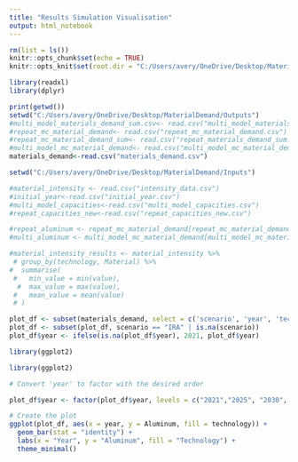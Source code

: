 ```yaml
---
title: "Results Simulation Visualisation"
output: html_notebook
---
```



```r
rm(list = ls())
knitr::opts_chunk$set(echo = TRUE)
knitr::opts_knit$set(root.dir = "C:/Users/avery/OneDrive/Desktop/MaterialDemand/Outputs")

library(readxl)
library(dplyr)

```

```r
print(getwd())
setwd("C:/Users/avery/OneDrive/Desktop/MaterialDemand/Outputs")
#multi_model_materials_demand_sum.csv<- read.csv("multi_model_materials_demand_sum.csv")
#repeat_mc_material_demand<- read.csv("repeat_mc_material_demand.csv")
#repeat_mc_material_demand_sum<- read.csv("repeat_materials_demand_sum.csv")
#multi_model_mc_material_demand<- read.csv("multi_model_mc_material_demand.csv")
materials_demand<-read.csv("materials_demand.csv")

setwd("C:/Users/avery/OneDrive/Desktop/MaterialDemand/Inputs")

#material_intensity <- read.csv("intensity_data.csv")
#initial_year<-read.csv("initial_year.csv")
#multi_model_capacities<-read.csv("multi_model_capacities.csv")
#repeat_capacities_new<-read.csv("repeat_capacities_new.csv")


```

```r
#repeat_aluminum <- repeat_mc_material_demand[repeat_mc_material_demand$Material == "Aluminum", ]
#multi_aluminum <- multi_model_mc_material_demand[multi_model_mc_material_demand$Material == "Aluminum", ]


```

```r
#material_intensity_results <- material_intensity %>%
 # group_by(technology, Material) %>%
#  summarise(
 #   min_value = min(value),
  #  max_value = max(value),
 #   mean_value = mean(value)
 # )

```
```r
plot_df <- subset(materials_demand, select = c('scenario', 'year', 'technology', 'Aluminum'))
plot_df <- subset(plot_df, scenario == "IRA" | is.na(scenario))
plot_df$year <- ifelse(is.na(plot_df$year), 2021, plot_df$year)

library(ggplot2)

library(ggplot2)

# Convert 'year' to factor with the desired order

```
```r
plot_df$year <- factor(plot_df$year, levels = c("2021","2025", "2030", "2035"))

# Create the plot
ggplot(plot_df, aes(x = year, y = Aluminum, fill = technology)) +
  geom_bar(stat = "identity") +
  labs(x = "Year", y = "Aluminum", fill = "Technology") +
  theme_minimal()


```

